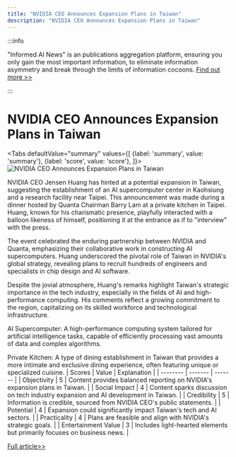 ```yaml
---
title: "NVIDIA CEO Announces Expansion Plans in Taiwan"
description: "NVIDIA CEO Announces Expansion Plans in Taiwan"
---
```



:::info

"Informed AI News" is an publications aggregation platform, ensuring you only gain the most important information, to eliminate information asymmetry and break through the limits of information cocoons.  [Find out more >>](/docs/guides)

:::

# NVIDIA CEO Announces Expansion Plans in Taiwan


<Tabs
	defaultValue="summary"
	values={[
	{label: 'summary', value: 'summary'},
	{label: 'score', value: 'score'},
]}>
<TabItem value="summary">
<img
  src="https://image.informedainews.com/2024/06/07/AI-J8O-1717727623-0.jpg"
  alt="NVIDIA CEO Announces Expansion Plans in Taiwan"
/>



NVIDIA CEO Jensen Huang has hinted at a potential expansion in Taiwan, suggesting the establishment of an AI supercomputer center in Kaohsiung and a research facility near Taipei. This announcement was made during a dinner hosted by Quanta Chairman Barry Lam at a private kitchen in Taipei. Huang, known for his charismatic presence, playfully interacted with a balloon likeness of himself, positioning it at the entrance as if to "interview" with the press.

The event celebrated the enduring partnership between NVIDIA and Quanta, emphasizing their collaborative work in constructing AI supercomputers. Huang underscored the pivotal role of Taiwan in NVIDIA's global strategy, revealing plans to recruit hundreds of engineers and specialists in chip design and AI software.

Despite the jovial atmosphere, Huang's remarks highlight Taiwan's strategic importance in the tech industry, especially in the fields of AI and high-performance computing. His comments reflect a growing commitment to the region, capitalizing on its skilled workforce and technological infrastructure.

AI Supercomputer: A high-performance computing system tailored for artificial intelligence tasks, capable of efficiently processing vast amounts of data and complex algorithms.

Private Kitchen: A type of dining establishment in Taiwan that provides a more intimate and exclusive dining experience, often featuring unique or specialized cuisine.
</TabItem>
<TabItem value="score">
	| Scores     | Value   | Explanation |
	| -------- | ------- | ------- |
	| Objectivity  | 5    | Content provides balanced reporting on NVIDIA's expansion plans in Taiwan.    |
	| Social Impact | 4     | Content sparks discussion on tech industry expansion and AI development in Taiwan.    |
	| Credibility    | 5    | Information is credible, sourced from NVIDIA CEO's public statements.    |
	| Potential    | 4    | Expansion could significantly impact Taiwan's tech and AI sectors.    |
	| Practicality    | 4    | Plans are feasible and align with NVIDIA's strategic goals.    |
	| Entertainment Value    | 3    | Includes light-hearted elements but primarily focuses on business news.    |
</TabItem>
</Tabs>

[Full article>>](https://today.line.me/tw/v2/article/x2wll8G)
